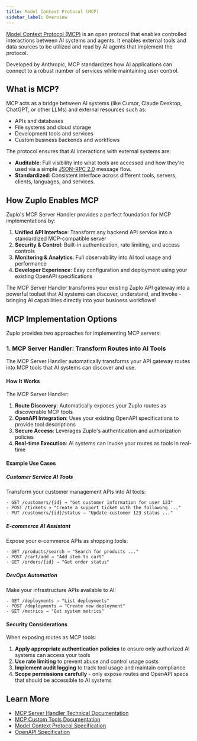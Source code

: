 ```yaml
---
title: Model Context Protocol (MCP)
sidebar_label: Overview
---
```


[Model Context Protocol (MCP)](https://modelcontextprotocol.io/introduction) is
an open protocol that enables controlled interactions between AI systems and
agents. It enables external tools and data sources to be utilized and read by AI
agents that implement the protocol.

Developed by Anthropic, MCP standardizes how AI applications can connect to a
robust number of services while maintaining user control.

## What is MCP?

MCP acts as a bridge between AI systems (like Cursor, Claude Desktop, ChatGPT,
or other LLMs) and external resources such as:

- APIs and databases
- File systems and cloud storage
- Development tools and services
- Custom business backends and workflows

The protocol ensures that AI interactions with external systems are:

- **Auditable**: Full visibility into what tools are accessed and how they're
  used via a simple [JSON-RPC 2.0](https://www.jsonrpc.org/specification)
  message flow.
- **Standardized**: Consistent interface across different tools, servers,
  clients, languages, and services.

## How Zuplo Enables MCP

Zuplo's MCP Server Handler provides a perfect foundation for MCP implementations
by:

1. **Unified API Interface**: Transform any backend API service into a
   standardized MCP-compatible server
2. **Security & Control**: Built-in authentication, rate limiting, and access
   controls
3. **Monitoring & Analytics**: Full observability into AI tool usage and
   performance
4. **Developer Experience**: Easy configuration and deployment using your
   existing OpenAPI specifications

The MCP Server Handler transforms your existing Zuplo API gateway into a
powerful toolset that AI systems can discover, understand, and invoke - bringing
AI capabilities directly into your business workflows!

## MCP Implementation Options

Zuplo provides two approaches for implementing MCP servers:

### 1. MCP Server Handler: Transform Routes into AI Tools

The MCP Server Handler automatically transforms your API gateway routes into MCP
tools that AI systems can discover and use.

#### How It Works

The MCP Server Handler:

1. **Route Discovery**: Automatically exposes your Zuplo routes as discoverable
   MCP tools
2. **OpenAPI Integration**: Uses your existing OpenAPI specifications to provide
   tool descriptions
3. **Secure Access**: Leverages Zuplo's authentication and authorization
   policies
4. **Real-time Execution**: AI systems can invoke your routes as tools in
   real-time

#### Example Use Cases

##### Customer Service AI Tools

Transform your customer management APIs into AI tools:

```
- GET /customers/{id} → "Get customer information for user 123"
- POST /tickets → "Create a support ticket with the following ..."
- PUT /customers/{id}/status → "Update customer 123 status ..."
```

##### E-commerce AI Assistant

Expose your e-commerce APIs as shopping tools:

```
- GET /products/search → "Search for products ..."
- POST /cart/add → "Add item to cart"
- GET /orders/{id} → "Get order status"
```

##### DevOps Automation

Make your infrastructure APIs available to AI:

```
- GET /deployments → "List deployments"
- POST /deployments → "Create new deployment"
- GET /metrics → "Get system metrics"
```

#### Security Considerations

When exposing routes as MCP tools:

1. **Apply appropriate authentication policies** to ensure only authorized AI
   systems can access your tools
2. **Use rate limiting** to prevent abuse and control usage costs
3. **Implement audit logging** to track tool usage and maintain compliance
4. **Scope permissions carefully** - only expose routes and OpenAPI specs that
   should be accessible to AI systems

## Learn More

- [MCP Server Handler Technical Documentation](/docs/handlers/mcp-server)
- [MCP Custom Tools Documentation](/docs/handlers/mcp-server-custom-tools)
- [Model Context Protocol Specification](https://spec.modelcontextprotocol.io/)
- [OpenAPI Specification](https://swagger.io/specification/)
